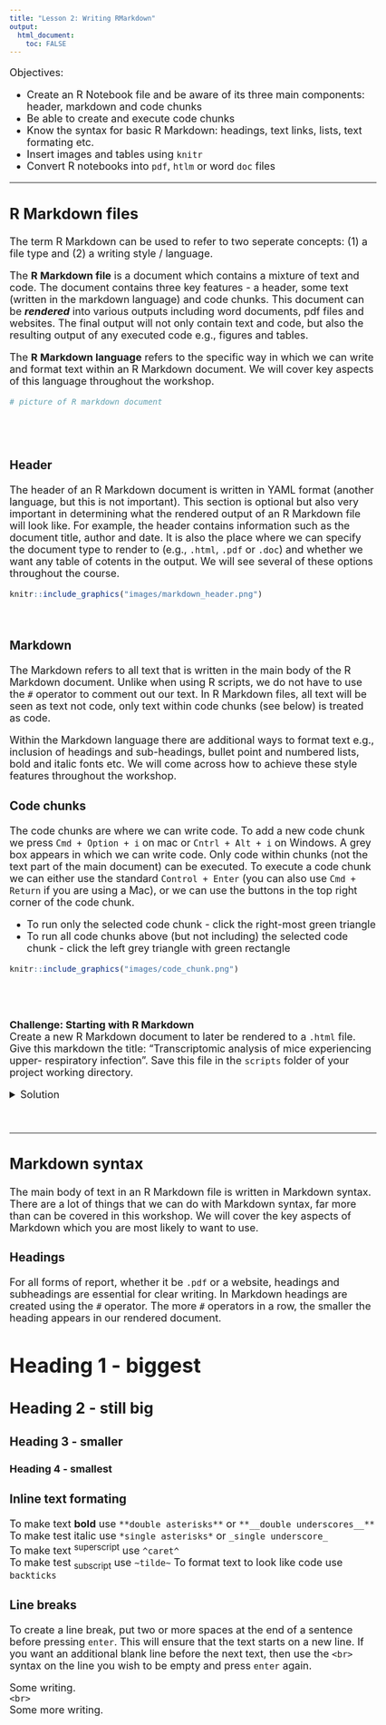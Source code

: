 ```yaml
---
title: "Lesson 2: Writing RMarkdown"
output: 
  html_document:
    toc: FALSE
---
```


<style type="text/css">

body, td {
   font-size: 18px;
}
code.r{
  font-size: 14px;
}
pre {
  font-size: 14px
}
</style>

Objectives:

* Create an R Notebook file and be aware of its three main components: header, markdown and code chunks
* Be able to create and execute code chunks 
* Know the syntax for basic R Markdown: headings, text links, lists, text formating etc.
* Insert images and tables using `knitr`
* Convert R notebooks into `pdf`, `htlm` or word `doc` files

***


## R Markdown files

The term R Markdown can be used to refer to two seperate concepts: (1) a file
type and (2) a writing style / language. 

The **R Markdown file** is a document which contains a mixture of text and code.
The document contains three key features - a header, some text (written in the
markdown language) and code chunks. This document can be **_rendered_** into
various outputs including word documents, pdf files and websites. The final 
output will not only contain text and code, but also the resulting output of 
any executed code e.g., figures and tables. 

The **R Markdown language** refers to the specific way in which we can write 
and format text within an R Markdown document. We will cover key aspects of this
language throughout the workshop. 


```r
# picture of R markdown document
```
<br>
<br>

### Header

The header of an R Markdown document is written in YAML format (another language, 
but this is not important). This section is optional but also very important 
in determining what the rendered output of an R Markdown file will look like.
For example, the header contains information such as the document title, author
and date. It is also the place where we can specify the document type to render
to (e.g., `.html`, `.pdf` or `.doc`) and whether we want any table of cotents in
the output. We will see several of these options throughout the course.

```r
knitr::include_graphics("images/markdown_header.png")
```
<br>

### Markdown

The Markdown refers to all text that is written in the main body of the R
Markdown document. Unlike when using R scripts, we do not have to use the `#`
operator to comment out our text. In R Markdown files, all text will be seen 
as text not code, only text within code chunks (see below) is treated as code.

Within the Markdown language there are additional ways to format text e.g., 
inclusion of headings and sub-headings, bullet point and numbered lists,
bold and italic fonts etc. We will come across how to achieve these style 
features throughout the workshop.
<br>

### Code chunks

The code chunks are where we can write code. To add a new code chunk we press
`Cmd + Option + i` on mac or `Cntrl + Alt + i` on Windows. A grey box appears
in which we can write code. Only code within chunks (not the text part of the
main document) can be executed. To execute a code chunk we can either use the
standard `Control + Enter` (you can also use `Cmd + Return` if you are using a
Mac), or we can use the buttons in the top right corner of the code chunk.

* To run only the selected code chunk - click the right-most green triangle
* To run all code chunks above (but not including) the selected code chunk - click the left grey triangle with green rectangle


```r
knitr::include_graphics("images/code_chunk.png")
```
<br>
<br>

**Challenge: Starting with R Markdown**
<br>
Create a new R Markdown document to later be rendered to a `.html` file. Give
this markdown the title: "Transcriptomic analysis of mice experiencing upper-
respiratory infection". Save this file in the `scripts` folder of your project
working directory.
<br>

<details>  
<summary>Solution</summary> 
<br>

To create a new R Markdown file we first navigate to `File -> New File -> R Markdown...`.
When we click this the following window should pop up.

```r
knitr::include_graphics("images/new_markdown_window.png")
```

In the top box we can assign the name of our document. This does not have to 
be the same as the title we will give it in the header of the R Markdown file.
You can call the document anything you like. 

To specify which type of output file we would like the document to generate we
make sure that the `HTML` box is selected. This does not mean that we are 
bound to this decision and can only render to `.html`, this is just the default
that will happen if we click the `knit` button at the top of the window. If we
later want to render the document to a `.pdf` or otherwise, these options still 
exist in the drop-down from `knit`.

```r
knitr::include_graphics("images/knit_button.png")
```

```r
knitr::include_graphics("images/knit_options.png")
```

Finally, we can add our title to the header at the top of our page.

```r
knitr::include_graphics("images/solution_header.png")
```


</details>
<br>

***

## Markdown syntax

The main body of text in an R Markdown file is written in Markdown syntax. There
are a lot of things that we can do with Markdown syntax, far more than can be
covered in this workshop. We will cover the key aspects of Markdown which you 
are most likely to want to use.

### Headings

For all forms of report, whether it be `.pdf` or a website, headings and
subheadings are essential for clear writing. In Markdown headings are created
using the `#` operator. The more `#` operators in a row, the smaller the 
heading appears in our rendered document.

# Heading 1 - biggest
## Heading 2 - still big
### Heading 3 - smaller
#### Heading 4 - smallest


### Inline text formating

To make text **bold** use `**double asterisks**` or `**__double underscores__**`  
To make test italic use `*single asterisks*` or `_single underscore_`  
To make text ^superscript^ use `^caret^`  
To make test ~subscript~ use `~tilde~`
To format text to look like code use ``backticks``

### Line breaks

To create a line break, put two or more spaces at the end of a sentence before 
pressing `enter`. This will ensure that the text starts on a new line. If you 
want an additional blank line before the next text, then use the `<br>` syntax
on the line you wish to be empty and press `enter` again.

Some writing.  
`<br>` 
<br>
Some more writing.